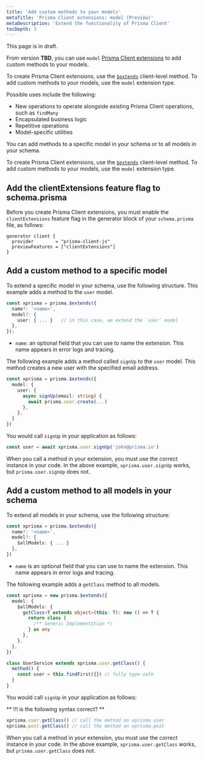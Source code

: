 ```yaml
---
title: 'Add custom methods to your models'
metaTitle: 'Prisma Client extensions: model (Preview)'
metaDescription: 'Extend the functionality of Prisma Client'
tocDepth: 3
---
```


<TopBlock>

<Admonition type="warning">

This page is in draft.

</Admonition>

From version **TBD**, you can use `model` [Prisma Client extensions](/concepts/components/prisma-client/client-extensions) to add custom methods to your models.

To create Prisma Client extensions, use the [`$extends`](/concepts/components/prisma-client/client-extensions#about-prisma-client-extensions) client-level method. To add custom methods to your models, use the `model` extension type.

Possible uses include the following:

- New operations to operate alongside existing Prisma Client operations, such as `findMany`
- Encapsulated business logic
- Repetitive operations
- Model-specific utilities

You can add methods to a specific model in your schema or to all models in your schema.

To create Prisma Client extensions, use the [`$extends`](/concepts/components/prisma-client/client-extensions#about-prisma-client-extensions) client-level method. To add custom methods to your models, use the `model` extension type.

</TopBlock>

## Add the <inlinecode>clientExtensions</inlinecode> feature flag to <inlinecode>schema.prisma</inlinecode>

Before you create Prisma Client extensions, you must enable the `clientExtensions` feature flag in the generator block of your `schema.prisma` file, as follows:

```prisma
generator client {
  provider        = "prisma-client-js"
  previewFeatures = ["clientExtensions"]
}
```

## Add a custom method to a specific model

To extend a specific model in your schema, use the following structure. This example adds a method to the `user` model.

```ts
const xprisma = prisma.$extends({
  name?: '<name>',
  model?: {
    user: { ... }   // in this case, we extend the `user` model
  },
});
```

- `name`: an optional field that you can use to name the extension. This name appears in error logs and tracing.

The following example adds a method called `signUp` to the `user` model. This method creates a new user with the specified email address.

```ts
const xprisma = prisma.$extends({
  model: {
    user: {
      async signUp(email: string) {
        await prisma.user.create(...)
      },
    },
  }
})
```

You would call `signUp` in your application as follows:

```ts
const user = await xprisma.user.signUp('john@prisma.io')
```

<Admonition type = "info">

When you call a method in your extension, you must use the correct instance in your code. In the above example, `xprisma.user.signUp` works, but `prisma.user.signUp` does not.

</Admonition>

## Add a custom method to all models in your schema

To extend all models in your schema, use the following structure:

```ts
const xprisma = prisma.$extends({
  name?: '<name>',
  model?: {
    $allModels: { ... }
  },
})
```

- `name` is an optional field that you can use to name the extension. This name appears in error logs and tracing.

The following example adds a `getClass` method to all models.

```ts
const xprisma = new prisma.$extends({
  model: {
    $allModels: {
      getClass<T extends object>(this: T): new () => T {
        return class {
          /** Generic Implementation */
        } as any
      },
    },
  },
})

class UserService extends xprisma.user.getClass() {
  method() {
    const user = this.findFirst({}) // fully type-safe
  }
}
```

You would call `signUp` in your application as follows:

** !!! is the following syntax correct? **

```ts
xprisma.user.getClass() // call the method on xprisma.user
xprisma.post.getClass() // call the method on xprisma.post
```

<Admonition type = "info">

When you call a method in your extension, you must use the correct instance in your code. In the above example, `xprisma.user.getClass` works, but `prisma.user.getClass` does not.

</Admonition>
